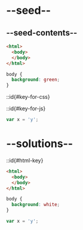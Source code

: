 # --seed--

## --seed-contents--

```html
<html>
  <body>
  </body>
</html>
```

```css
body {
  background: green;
}
```

::id{#key-for-css}

::id{#key-for-js}

```js
var x = 'y';
```

# --solutions--

::id{#html-key}

```html
<html>
  <body>
  </body>
</html>
```

```css
body {
  background: white;
}
```

```js
var x = 'y';
```
